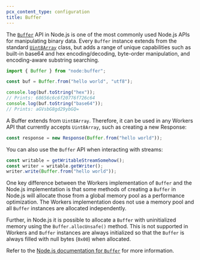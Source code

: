 ```yaml
---
pcx_content_type: configuration
title: Buffer
---
```



<Render file="nodejs-compat-howto" product="workers" />

The [`Buffer`](https://nodejs.org/docs/latest/api/buffer.html) API in Node.js is one of the most commonly used Node.js APIs for manipulating binary data. Every `Buffer` instance extends from the standard [`Uint8Array`](https://developer.mozilla.org/en-US/docs/Web/JavaScript/Reference/Global_Objects/Uint8Array) class, but adds a range of unique capabilities such as built-in base64 and hex encoding/decoding, byte-order manipulation, and encoding-aware substring searching.

```js
import { Buffer } from "node:buffer";

const buf = Buffer.from("hello world", "utf8");

console.log(buf.toString("hex"));
// Prints: 68656c6c6f20776f726c64
console.log(buf.toString("base64"));
// Prints: aGVsbG8gd29ybGQ=
```

A Buffer extends from `Uint8Array`. Therefore, it can be used in any Workers API that currently accepts `Uint8Array`, such as creating a new Response:

```js
const response = new Response(Buffer.from("hello world"));
```

You can also use the `Buffer` API when interacting with streams:

```js
const writable = getWritableStreamSomehow();
const writer = writable.getWriter();
writer.write(Buffer.from("hello world"));
```

One key difference between the Workers implementation of `Buffer` and the Node.js
implementation is that some methods of creating a `Buffer` in Node.js will allocate
those from a global memory pool as a performance optimization. The Workers implementation
does not use a memory pool and all `Buffer` instances are allocated independently.

Further, in Node.js it is possible to allocate a `Buffer` with uninitialized memory
using the `Buffer.allocUnsafe()` method. This is not supported in Workers and `Buffer`
instances are always initialized so that the `Buffer` is always filled
with null bytes (`0x00`) when allocated.

Refer to the [Node.js documentation for `Buffer`](https://nodejs.org/dist/latest-v19.x/docs/api/buffer.html) for more information.
